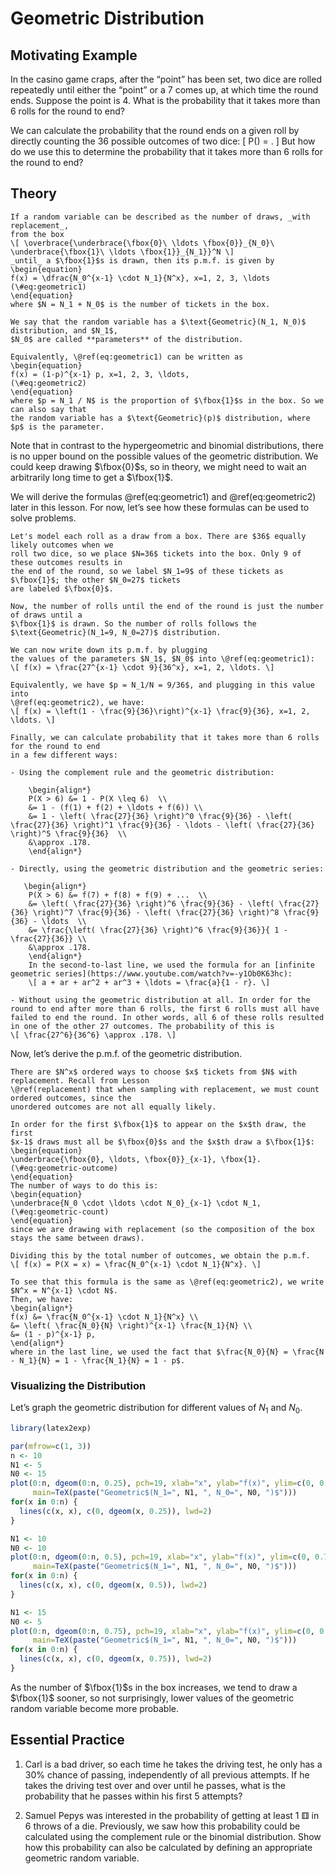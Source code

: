 # Geometric Distribution {#geometric}

## Motivating Example {-}

In the casino game craps, after the "point" has been set, two dice are rolled repeatedly until either the "point" or a 7 comes up, 
at which time the round ends. Suppose the point is 4. What is the probability that it takes more than 6 rolls for the round to end?

We can calculate the probability that the round ends on a given roll by directly counting the 36 possible outcomes of two dice:
\[ P(\text{roll a 4 or a 7}) = \frac{9}{36}. \]
But how do we use this to determine the probability that it takes more than 6 rolls for the round to end?

## Theory {-}

```theorem
If a random variable can be described as the number of draws, _with replacement_, 
from the box 
\[ \overbrace{\underbrace{\fbox{0}\ \ldots \fbox{0}}_{N_0}\ \underbrace{\fbox{1}\ \ldots \fbox{1}}_{N_1}}^N \]
_until_ a $\fbox{1}$s is drawn, then its p.m.f. is given by 
\begin{equation}
f(x) = \dfrac{N_0^{x-1} \cdot N_1}{N^x}, x=1, 2, 3, \ldots
(\#eq:geometric1)
\end{equation}
where $N = N_1 + N_0$ is the number of tickets in the box.

We say that the random variable has a $\text{Geometric}(N_1, N_0)$ distribution, and $N_1$, 
$N_0$ are called **parameters** of the distribution.

Equivalently, \@ref(eq:geometric1) can be written as 
\begin{equation}
f(x) = (1-p)^{x-1} p, x=1, 2, 3, \ldots,
(\#eq:geometric2)
\end{equation}
where $p = N_1 / N$ is the proportion of $\fbox{1}$s in the box. So we can also say that 
the random variable has a $\text{Geometric}(p)$ distribution, where $p$ is the parameter.
```

Note that in contrast to the hypergeometric and binomial distributions, there is no upper 
bound on the possible values of the geometric distribution. We could keep drawing $\fbox{0}$s, so 
in theory, we might need to wait an arbitrarily long time to get a $\fbox{1}$.

We will derive the formulas \@ref(eq:geometric1) and \@ref(eq:geometric2) later in this lesson. 
For now, let's see how these formulas can be used to solve problems.

```example
Let's model each roll as a draw from a box. There are $36$ equally likely outcomes when we 
roll two dice, so we place $N=36$ tickets into the box. Only 9 of these outcomes results in 
the end of the round, so we label $N_1=9$ of these tickets as $\fbox{1}$; the other $N_0=27$ tickets 
are labeled $\fbox{0}$.

Now, the number of rolls until the end of the round is just the number of draws until a 
$\fbox{1}$ is drawn. So the number of rolls follows the $\text{Geometric}(N_1=9, N_0=27)$ distribution.
 
We can now write down its p.m.f. by plugging 
the values of the parameters $N_1$, $N_0$ into \@ref(eq:geometric1):
\[ f(x) = \frac{27^{x-1} \cdot 9}{36^x}, x=1, 2, \ldots. \]

Equivalently, we have $p = N_1/N = 9/36$, and plugging in this value into 
\@ref(eq:geometric2), we have:
\[ f(x) = \left(1 - \frac{9}{36}\right)^{x-1} \frac{9}{36}, x=1, 2, \ldots. \]

Finally, we can calculate probability that it takes more than 6 rolls for the round to end 
in a few different ways:

- Using the complement rule and the geometric distribution:

    \begin{align*}
    P(X > 6) &= 1 - P(X \leq 6)  \\
    &= 1 - (f(1) + f(2) + \ldots + f(6)) \\
    &= 1 - \left( \frac{27}{36} \right)^0 \frac{9}{36} - \left( \frac{27}{36} \right)^1 \frac{9}{36} - \ldots - \left( \frac{27}{36} \right)^5 \frac{9}{36}  \\
    &\approx .178.
    \end{align*}
  
- Directly, using the geometric distribution and the geometric series:

   \begin{align*}
    P(X > 6) &= f(7) + f(8) + f(9) + ...  \\
    &= \left( \frac{27}{36} \right)^6 \frac{9}{36} - \left( \frac{27}{36} \right)^7 \frac{9}{36} - \left( \frac{27}{36} \right)^8 \frac{9}{36} - \ldots  \\
    &= \frac{\left( \frac{27}{36} \right)^6 \frac{9}{36}}{ 1 - \frac{27}{36}} \\
    &\approx .178.
    \end{align*}
    In the second-to-last line, we used the formula for an [infinite geometric series](https://www.youtube.com/watch?v=-y1Ob0K63hc):
    \[ a + ar + ar^2 + ar^3 + \ldots = \frac{a}{1 - r}. \]
    
- Without using the geometric distribution at all. In order for the round to end after more than 6 rolls, the first 6 rolls must all have 
failed to end the round. In other words, all 6 of these rolls resulted in one of the other 27 outcomes. The probability of this is 
\[ \frac{27^6}{36^6} \approx .178. \]
```

Now, let's derive the p.m.f. of the geometric distribution.

```proof
There are $N^x$ ordered ways to choose $x$ tickets from $N$ with replacement. Recall from Lesson 
\@ref(replacement) that when sampling with replacement, we must count ordered outcomes, since the 
unordered outcomes are not all equally likely.

In order for the first $\fbox{1}$ to appear on the $x$th draw, the first 
$x-1$ draws must all be $\fbox{0}$s and the $x$th draw a $\fbox{1}$:
\begin{equation}
\underbrace{\fbox{0}, \ldots, \fbox{0}}_{x-1}, \fbox{1}. 
(\#eq:geometric-outcome)
\end{equation}
The number of ways to do this is:
\begin{equation}
\underbrace{N_0 \cdot \ldots \cdot N_0}_{x-1} \cdot N_1, 
(\#eq:geometric-count)
\end{equation}
since we are drawing with replacement (so the composition of the box stays the same between draws).
 
Dividing this by the total number of outcomes, we obtain the p.m.f.
\[ f(x) = P(X = x) = \frac{N_0^{x-1} \cdot N_1}{N^x}. \]

To see that this formula is the same as \@ref(eq:geometric2), we write $N^x = N^{x-1} \cdot N$. 
Then, we have:
\begin{align*}
f(x) &= \frac{N_0^{x-1} \cdot N_1}{N^x} \\
&= \left( \frac{N_0}{N} \right)^{x-1} \frac{N_1}{N} \\
&= (1 - p)^{x-1} p,
\end{align*}
where in the last line, we used the fact that $\frac{N_0}{N} = \frac{N - N_1}{N} = 1 - \frac{N_1}{N} = 1 - p$.
```

### Visualizing the Distribution {-}

Let's graph the geometric distribution for different values of $N_1$ and $N_0$.

```r
library(latex2exp)

par(mfrow=c(1, 3))
n <- 10
N1 <- 5
N0 <- 15
plot(0:n, dgeom(0:n, 0.25), pch=19, xlab="x", ylab="f(x)", ylim=c(0, 0.75),
     main=TeX(paste("Geometric$(N_1=", N1, ", N_0=", N0, ")$")))
for(x in 0:n) {
  lines(c(x, x), c(0, dgeom(x, 0.25)), lwd=2)
} 

N1 <- 10
N0 <- 10
plot(0:n, dgeom(0:n, 0.5), pch=19, xlab="x", ylab="f(x)", ylim=c(0, 0.75),
     main=TeX(paste("Geometric$(N_1=", N1, ", N_0=", N0, ")$")))
for(x in 0:n) {
  lines(c(x, x), c(0, dgeom(x, 0.5)), lwd=2)
}

N1 <- 15
N0 <- 5
plot(0:n, dgeom(0:n, 0.75), pch=19, xlab="x", ylab="f(x)", ylim=c(0, 0.75),
     main=TeX(paste("Geometric$(N_1=", N1, ", N_0=", N0, ")$")))
for(x in 0:n) {
  lines(c(x, x), c(0, dgeom(x, 0.75)), lwd=2)
}
```

As the number of $\fbox{1}$s in the box increases, we tend to draw a $\fbox{1}$ sooner, so 
not surprisingly, lower values of the geometric random variable become more probable.

## Essential Practice {-}

1. Carl is a bad driver, so each time he takes the driving test, he only has a $30\%$ chance 
of passing, independently of all previous attempts. If he takes the driving test over and over 
until he passes, what is the probability that he passes within his first 5 attempts?

2. Samuel Pepys was interested in the probability of getting at least 1 ⚅ in 
6 throws of a die. Previously, we saw how this probability could be calculated 
using the complement rule or the binomial distribution. Show how this probability 
can also be calculated by defining an appropriate geometric random variable.



